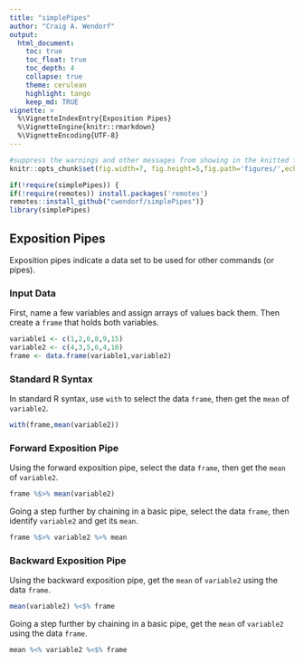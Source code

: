 ```yaml
---
title: "simplePipes"
author: "Craig A. Wendorf"
output:
  html_document:
    toc: true
    toc_float: true
    toc_depth: 4
    collapse: true
    theme: cerulean
    highlight: tango
    keep_md: TRUE
vignette: >
  %\VignetteIndexEntry{Exposition Pipes}
  %\VignetteEngine{knitr::rmarkdown}
  %\VignetteEncoding{UTF-8}
---
```


```r
#suppress the warnings and other messages from showing in the knitted file.
knitr::opts_chunk$set(fig.width=7, fig.height=5,fig.path='figures/',echo=TRUE,warning=FALSE,message=FALSE)
```

```r
if(!require(simplePipes)) {
if(!require(remotes)) install.packages('remotes')
remotes::install_github("cwendorf/simplePipes")}
library(simplePipes)
```

## Exposition Pipes

Exposition pipes indicate a data set to be used for other commands (or pipes).

### Input Data

First, name a few variables and assign arrays of values back them. Then create a `frame` that holds both variables.

```r
variable1 <- c(1,2,6,8,9,15)
variable2 <- c(4,3,5,6,4,10)
frame <- data.frame(variable1,variable2)
```

### Standard R Syntax

In standard R syntax, use `with` to select the data `frame`, then get the `mean` of `variable2`.

```r
with(frame,mean(variable2))
```

### Forward Exposition Pipe

Using the forward exposition pipe, select the data `frame`, then get the `mean` of `variable2`.

```r
frame %$>% mean(variable2)
```

Going a step further by chaining in a basic pipe, select the data `frame`, then identify `variable2` and get its `mean`.

```r
frame %$>% variable2 %>% mean
```

### Backward Exposition Pipe

Using the backward exposition pipe, get the `mean` of `variable2` using the data `frame`. 

```r
mean(variable2) %<$% frame
```

Going a step further by chaining in a basic pipe, get the `mean` of `variable2` using the data `frame`.

```r
mean %<% variable2 %<$% frame
```
